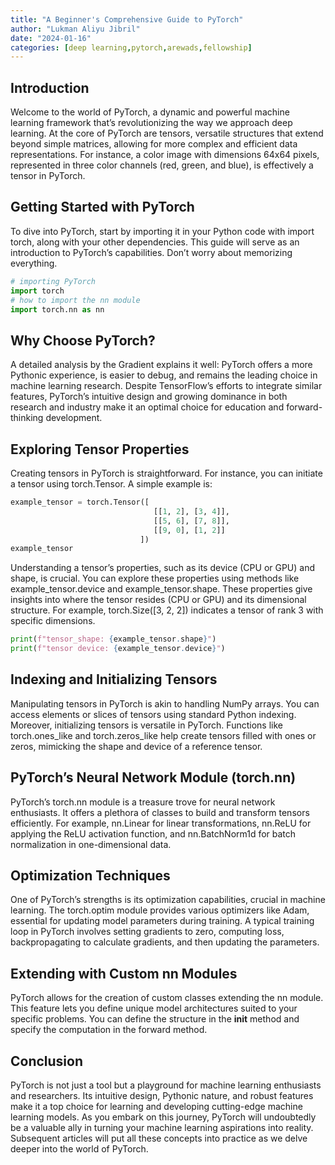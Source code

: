 ```yaml
---
title: "A Beginner's Comprehensive Guide to PyTorch"
author: "Lukman Aliyu Jibril"
date: "2024-01-16"
categories: [deep learning,pytorch,arewads,fellowship]
---
```


## Introduction

Welcome to the world of PyTorch, a dynamic and powerful machine learning framework that's revolutionizing the way we approach deep learning. At the core of PyTorch are tensors, versatile structures that extend beyond simple matrices, allowing for more complex and efficient data representations. For instance, a color image with dimensions 64x64 pixels, represented in three color channels (red, green, and blue), is effectively a tensor in PyTorch.

## Getting Started with PyTorch

To dive into PyTorch, start by importing it in your Python code with import torch, along with your other dependencies. This guide will serve as an introduction to PyTorch's capabilities. Don't worry about memorizing everything.

```python
# importing PyTorch
import torch
# how to import the nn module
import torch.nn as nn
```


## Why Choose PyTorch?

A detailed analysis by the Gradient explains it well: PyTorch offers a more Pythonic experience, is easier to debug, and remains the leading choice in machine learning research. Despite TensorFlow's efforts to integrate similar features, PyTorch's intuitive design and growing dominance in both research and industry make it an optimal choice for education and forward-thinking development.

## Exploring Tensor Properties

Creating tensors in PyTorch is straightforward. For instance, you can initiate a tensor using torch.Tensor. A simple example is:


```python
example_tensor = torch.Tensor([
                                [[1, 2], [3, 4]],
                                [[5, 6], [7, 8]],
                                [[9, 0], [1, 2]]
                             ])
example_tensor
```


Understanding a tensor's properties, such as its device (CPU or GPU) and shape, is crucial. You can explore these properties using methods like example_tensor.device and example_tensor.shape. These properties give insights into where the tensor resides (CPU or GPU) and its dimensional structure. For example, torch.Size([3, 2, 2]) indicates a tensor of rank 3 with specific dimensions.

```python
print(f"tensor_shape: {example_tensor.shape}")
print(f"tensor device: {example_tensor.device}")

```

## Indexing and Initializing Tensors

Manipulating tensors in PyTorch is akin to handling NumPy arrays. You can access elements or slices of tensors using standard Python indexing. Moreover, initializing tensors is versatile in PyTorch. Functions like torch.ones_like and torch.zeros_like help create tensors filled with ones or zeros, mimicking the shape and device of a reference tensor.


## PyTorch's Neural Network Module (torch.nn)

PyTorch's torch.nn module is a treasure trove for neural network enthusiasts. It offers a plethora of classes to build and transform tensors efficiently. For example, nn.Linear for linear transformations, nn.ReLU for applying the ReLU activation function, and nn.BatchNorm1d for batch normalization in one-dimensional data.

## Optimization Techniques

One of PyTorch's strengths is its optimization capabilities, crucial in machine learning. The torch.optim module provides various optimizers like Adam, essential for updating model parameters during training. A typical training loop in PyTorch involves setting gradients to zero, computing loss, backpropagating to calculate gradients, and then updating the parameters.


## Extending with Custom nn Modules

PyTorch allows for the creation of custom classes extending the nn module. This feature lets you define unique model architectures suited to your specific problems. You can define the structure in the __init__ method and specify the computation in the forward method.


## Conclusion

PyTorch is not just a tool but a playground for machine learning enthusiasts and researchers. Its intuitive design, Pythonic nature, and robust features make it a top choice for learning and developing cutting-edge machine learning models. As you embark on this journey, PyTorch will undoubtedly be a valuable ally in turning your machine learning aspirations into reality. Subsequent articles will put all these concepts into practice as we delve deeper into the world of PyTorch. 
